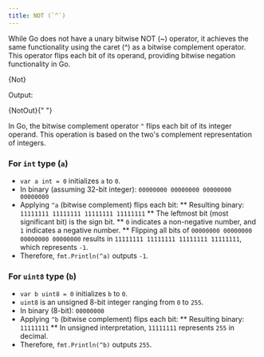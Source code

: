 ```yaml
---
title: NOT (`^`)
---
```




While Go does not have a unary bitwise NOT (~) operator, it achieves the same functionality using the caret (^) as a bitwise complement operator. This operator flips each bit of its operand, providing bitwise negation functionality in Go.

<CodeBlock language="go">{Not}</CodeBlock>

Output:

<CodeBlock language="text">{NotOut}</CodeBlock>{" "}

In Go, the bitwise complement operator `^` flips each bit of its integer operand. This operation is based on the two's complement representation of integers.

### For `int` type (`a`)

- `var a int = 0` initializes `a` to `0`.
- In binary (assuming 32-bit integer): `00000000 00000000 00000000 00000000`
- Applying `^a` (bitwise complement) flips each bit:
  ** Resulting binary: `11111111 11111111 11111111 11111111`
  ** The leftmost bit (most significant bit) is the sign bit.
  ** `0` indicates a non-negative number, and `1` indicates a negative number.
  ** Flipping all bits of `00000000 00000000 00000000 00000000` results in `11111111 11111111 11111111 11111111`, which represents `-1`.
- Therefore, `fmt.Println(^a)` outputs `-1`.

### For `uint8` type (`b`)

- `var b uint8 = 0` initializes `b` to `0`.
- `uint8` is an unsigned 8-bit integer ranging from `0` to `255`.
- In binary (8-bit): `00000000`
- Applying `^b` (bitwise complement) flips each bit:
  ** Resulting binary: `11111111`
  ** In unsigned interpretation, `11111111` represents `255` in decimal.
- Therefore, `fmt.Println(^b)` outputs `255`.
